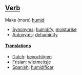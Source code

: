 ==[[Verb]]== 

Make (more) [[humid]]  
*[[Synonym]]s:  [[humidify]], [[moisturise]] 
*[[Antonym]]s:  [[dehumidify]]

====[[Translation]]s====
*[[Dutch]]: [[bevochtigen]]
*[[Frisian]]: [[wietmeitsje]]
*[[Spanish]]: [[humidificar]]